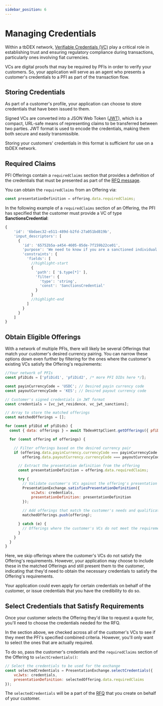 ```yaml
---
sidebar_position: 6
---
```


# Managing Credentials

Within a tbDEX network, [Verifiable Credentials (VC)](/docs/web5/learn/verifiable-credentials) play a critical role in establishing trust and ensuring regulatory compliance during transactions, particularly ones involving fiat currencies.

VCs are digital proofs that may be required by PFIs in order to verify your customers. 
So, your application will serve as an agent who presents a customer's credentials to a PFI as part of the transaction flow.

## Storing Credentials
As part of a customer's profile, your application can choose to store credentials that have been issued to them.

Signed VCs are converted into a JSON Web Token ([JWT](https://jwt.io/)), which is a compact, URL-safe means of representing claims to be transferred between two parties. 
JWT format is used to encode the credentials, making them both secure and easily transmissible.

Storing your customers' credentials in this format is sufficient for use on a tbDEX network.

## Required Claims

PFI Offerings contain a `requiredClaims` section that provides a definition of the credentials that must be presented as part of the [RFQ message](/docs/tbdex/wallet/send-rfq).

You can obtain the `requiredClaims` from an Offering via:

```js
const presentationDefinition = offering.data.requiredClaims;
```

In the following example of a `requiredClaims` section of an Offering, the PFI has specified that the customer must provide a VC of type **SanctionsCredential**:

```js
{
    'id': '6bdaec32-e511-489d-b2fd-27a051bd819b',
    'input_descriptors': [
      {
        'id': '65752b5a-a454-4605-85de-7f159b22ce01',
        'purpose': 'We need to know if you are a sanctioned individual',
        'constraints': {
          'fields': [
            //highlight-start
            {
              'path': [ '$.type[*]' ],
              'filter': {
                'type': 'string',
                'const': 'SanctionsCredential'
              }
            }
            //highlight-end
          ]
        }
      }
    ]
}
```


## Obtain Eligible Offerings

With a network of multiple PFIs, there will likely be several Offerings that match your customer's desired currency pairing.
You can narrow these options down even further by filtering for the ones where the customer's existing VCs satisfy the Offering's requirements:

```js
//Your network of PFIs
const pfiDids = ['pfiDid1', 'pfiDid2', /* more PFI DIDs here */];

const payinCurrencyCode = 'USDC'; // Desired payin currency code
const payoutCurrencyCode = 'KES'; // Desired payout currency code

// Customer's signed credentials in JWT format
const credentials = [vc_jwt_residence, vc_jwt_sanctions];

// Array to store the matched offerings
const matchedOfferings = [];

for (const pfiDid of pfiDids) {
  const { data: offerings } = await TbdexHttpClient.getOfferings({ pfiDid: pfiDid });

  for (const offering of offerings) {

    // Filter offerings based on the desired currency pair
    if (offering.data.payinCurrency.currencyCode === payinCurrencyCode &&
        offering.data.payoutCurrency.currencyCode === payoutCurrencyCode) {

      // Extract the presentation definition from the offering
      const presentationDefinition = offering.data.requiredClaims;

      try {
        // Validate customer's VCs against the offering's presentation definition
        PresentationExchange.satisfiesPresentationDefinition({ 
            vcJwts: credentials, 
            presentationDefinition: presentationDefinition 
        });
        
        // Add offerings that match the customer's needs and qualifications
        matchedOfferings.push(offering);

      } catch (e) {
        // Offerings where the customer's VCs do not meet the requirements are skipped
      }
    }
  }
}
```

Here, we skip offerings where the customer's VCs do not satisfy the Offering's requirements.
However, your application may choose to include these in the matched Offerings and still present them to the customer, indicating that they'd need to obtain the necessary credentials to satisfy the Offering's requirements. 

Your application could even apply for certain credentials on behalf of the customer, or issue credentials that you have the credibility to do so.

## Select Credentials that Satisfy Requirements

Once your customer selects the Offering they'd like to request a quote for, you'll need to choose the credentials needed for the RFQ.

In the section above, we checked across all of the customer's VCs to see if they meet the PFI's specified combined criteria.
However, you'll only want to select the ones that are actually required.

To do so, pass the customer's credentials and the `requiredClaims` section of the Offering to `selectCredentials()`:

```js
// Select the credentials to be used for the exchange
const selectedCredentials = PresentationExchange.selectCredentials({
    vcJwts: credentials,
    presentationDefinition: selectedOffering.data.requiredClaims
});
```

The `selectedCredentials` will be a part of the [RFQ](/docs/tbdex/wallet/send-rfq) that you create on behalf of your customer.
